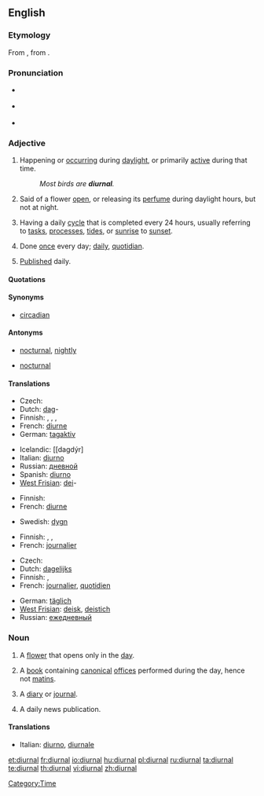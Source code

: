 ==English==

===Etymology===
From {{etyl|la|en}} {{term|diurnalis|diurnālis|lang=la}}, from {{term|dies|diēs|day|lang=la}}.

===Pronunciation===
* {{a|UK}} {{IPA|/daɪˈɜː.nəl/}}
* {{a|US}} {{IPA|/daɪˈɝ.nəl/}}
* {{audio|en-us-diurnal.ogg|Audio (US)}}
*: {{rhymes|ɜː(r)nəl}}

===Adjective===
{{en-adj|-}}

# Happening or [[occur]]ring during [[daylight]], or primarily [[active]] during that time.
#: ''Most birds are '''diurnal'''.''
# {{botany}} Said of a flower [[open]], or releasing its [[perfume]] during daylight hours, but not at night.
# Having a daily [[cycle]] that is completed every 24 hours, usually referring to [[tasks]], [[processes]], [[tides]], or [[sunrise]] to [[sunset]].
# {{uncommon}} Done [[once]] every day; [[daily]], [[quotidian]].
# {{archaic}} [[publish|Published]] daily.

====Quotations====
{{seeCites}}

====Synonyms====
* {{sense|having a daily cycle}} [[circadian]] {{qualifier|biology}}

====Antonyms====
* {{sense|happening or active during the day}} [[nocturnal]], [[nightly]]
* {{sense|active or open during the day}} [[nocturnal]]

====Translations====
{{trans-top|happening during daylight; primarily active during the day}}
* Czech: {{t-|cs|denní|c}}
* Dutch: [[dag]]-
* Finnish: {{t|fi|päivä|alt=päivä-}}, {{t|fi|päiväaikainen}}, {{t|fi|päiväaktiivinen}}, {{t|fi|diurnaalinen}}
* French: [[diurne]]
* German: [[tagaktiv]]
{{trans-mid}}
* Icelandic: [[dagdýr]
* Italian: [[diurno]]
* Russian: [[дневной]]
* Spanish: [[diurno]]
* [[West Frisian]]: [[dei]]-
{{trans-bottom}}

{{trans-top|botany; of flowers open or releasing perfume during the day}}
* Finnish: {{t|fi|päivä|alt=päivä-}}
* French: [[diurne]]
{{trans-mid}}
* Swedish: [[dygn]]
{{trans-bottom}}

{{trans-top|having a daily cycle}}
* Finnish: {{t|fi|päivittäinen}}, {{t|fi|vuorokautinen}}, {{t|fi|vuorokausi|alt=vuorokausi-}}
* French: [[journalier]]
{{trans-mid}}
{{trans-bottom}}

{{trans-top|done once every day}}
* Czech: {{t-|cs|denní|c}}
* Dutch: [[dagelijks]]
* Finnish: {{t|fi|päivittäinen}}, {{t|fi|jokapäiväinen}}
* French: [[journalier]], [[quotidien]]
{{trans-mid}}
* German: [[täglich]]
* [[West Frisian]]: [[deisk]], [[deistich]]
* Russian: [[ежедневный]]
{{trans-bottom}}

===Noun===
{{en-noun}}

# A [[flower]] that opens only in the [[day]].
# {{context|Catholicism}} A [[book]] containing [[canonical]] [[office]]s performed during the day, hence not [[matins]].
# {{archaic}} A [[diary]] or [[journal]].
# {{archaic}} A daily news publication.

====Translations====
{{trans-top|A flower that opens during the day}}
{{trans-mid}}
{{trans-bottom}}
{{trans-top|A book of canonical offices}}
* Italian: [[diurno]], [[diurnale]]
{{trans-mid}}
{{trans-bottom}}

[[Category:Time]]

[[et:diurnal]]
[[fr:diurnal]]
[[io:diurnal]]
[[hu:diurnal]]
[[pl:diurnal]]
[[ru:diurnal]]
[[ta:diurnal]]
[[te:diurnal]]
[[th:diurnal]]
[[vi:diurnal]]
[[zh:diurnal]]